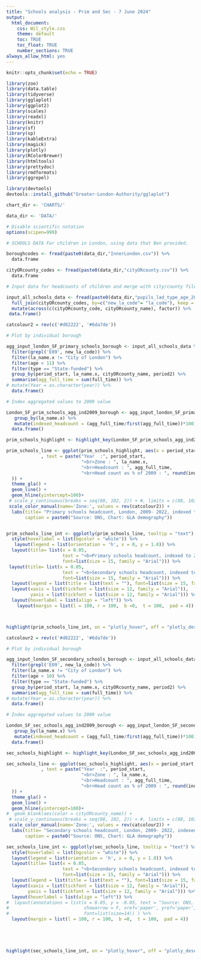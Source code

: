 ```yaml
---
title: "Schools analysis - Prim and Sec - 7 June 2024"
output: 
  html_document:
    css: Wil_style.css
    theme: default
    toc: TRUE
    toc_float: TRUE
    number_sections: TRUE
always_allow_html: yes
---
```


```r

knitr::opts_chunk$set(echo = TRUE)

library(zoo)
library(data.table)
library(tidyverse)
library(gglaplot)
library(ggplot2)
library(scales)
library(readxl)
library(knitr)
library(sf)
library(sp)
library(kableExtra)
library(magick)
library(plotly)    
library(RColorBrewer)
library(htmltools)
library(prettydoc)
library(rmdformats)
library(ggrepel)

library(devtools)
devtools::install_github("Greater-London-Authority/gglaplot")

chart_dir <- 'CHARTS/'

data_dir <- 'DATA/'

# Disable scientific notation
options(scipen=999)


```


```r

# SCHOOLS DATA For children in London, using data that Ben provided.

boroughcodes <- fread(paste0(data_dir,"InnerLondon.csv")) %>%   
  data.frame

cityORcounty_codes <- fread(paste0(data_dir,"cityORcounty.csv")) %>%   
  data.frame

# Input data for headcounts of children and merge with city/county file

input_all_schools_data <- fread(paste0(data_dir,"pupils_lad_type_age_2009to22.csv")) %>%
  full_join(cityORcounty_codes, by=c("new_la_code"= "la_code"), keep = TRUE)%>% 
  mutate(across(c(cityORcounty_code, cityORcounty_name), factor)) %>%
 data.frame() 


```


```r

catcolour2 = rev(c('#d82222', '#6da7de'))

# Plot by individual borough

agg_input_london_SF_primary_schools_borough <- input_all_schools_data %>%
  filter(grepl('E09', new_la_code)) %>%
  filter(la_name.x != "City of London") %>%
  filter(age < 11) %>%
  filter(type == "State-funded") %>%
  group_by(period_start, la_name.x, cityORcounty_name, period2) %>% 
  summarise(agg_full_time = sum(full_time)) %>%
# mutate(Year = as.character(year)) %>%
  data.frame()

# Index aggregated values to 2009 value

London_SF_prim_schools_agg_ind2009_borough <- agg_input_london_SF_primary_schools_borough %>%
   group_by(la_name.x) %>% 
   mutate(indexed_headcount = (agg_full_time/first(agg_full_time))*100) %>% 
  data.frame()

prim_schools_highlight <- highlight_key(London_SF_prim_schools_agg_ind2009_borough, ~la_name.x)

prim_schools_line <- ggplot(prim_schools_highlight, aes(x = period_start, y = indexed_headcount, group = la_name.x, color = cityORcounty_name
             , text = paste("Year  :", period_start,
                            "<br>Zone : ", la_name.x,
                            "<br>Headcount : ", agg_full_time,
                            "<br>Head count as % of 2009 : ", round(indexed_headcount, digits = 0))
  )) +
  theme_gla() +
  geom_line() + 
  geom_hline(yintercept=100)+
 # scale_y_continuous(breaks = seq(88, 102, 2)) + #, limits = c(88, 102)) +
 scale_color_manual(name='Zone:', values = rev(catcolour2)) +
  labs(title= "Primary schools headcount, London, 2009- 2022, indexed to 2009 value", 
       caption = paste0("Source: ONS, Chart: GLA demography"))


prim_schools_line_int <- ggplotly(prim_schools_line, tooltip = "text") %>%
  style(hoverlabel = list(bgcolor = "white")) %>%
   layout(legend = list(orientation = 'h', x = 0, y = 1.0)) %>%
  layout(title= list(x = 0.05,
                     text = "<b>Primary schools headcount, indexed to 2009, London boroughs <b>", 
                     font=list(size = 15, family = "Arial"))) %>%
 layout(title= list(x = 0.05,
                     text = "<b>Secondary schools headcount, indexed to 2009, London boroughs <b>",
                     font=list(size = 15, family = "Arial"))) %>%
  layout(legend = list(title = list(text = ""), font=list(size = 15, family = "Arial", color = "black", fontface = "bold"))) %>% 
  layout(xaxis = list(tickfont = list(size = 12, family = "Arial")), 
         yaxis = list(tickfont = list(size = 12, family = "Arial"))) %>%
  layout(hoverlabel = list(align = "left")) %>%
    layout(margin = list(l = 100, r = 100,  b =0,  t = 100,  pad = 4))



highlight(prim_schools_line_int, on = "plotly_hover", off = "plotly_deselect", alpha = 1, selected = attrs_selected(showlegend = FALSE) )

```

```r

catcolour2 = rev(c('#d82222', '#6da7de'))

# Plot by individual borough

agg_input_london_SF_secondary_schools_borough <- input_all_schools_data %>%
  filter(grepl('E09', new_la_code)) %>%
  filter(la_name.x != "City of London") %>%
  filter(age > 10) %>%
  filter(type == "State-funded") %>%
  group_by(period_start, la_name.x, cityORcounty_name, period2) %>% 
  summarise(agg_full_time = sum(full_time)) %>%
# mutate(Year = as.character(year)) %>%
  data.frame()

# Index aggregated values to 2009 value

London_SF_sec_schools_agg_ind2009_borough <- agg_input_london_SF_secondary_schools_borough %>%
   group_by(la_name.x) %>% 
   mutate(indexed_headcount = (agg_full_time/first(agg_full_time))*100) %>% 
  data.frame()

sec_schools_highlight <- highlight_key(London_SF_sec_schools_agg_ind2009_borough, ~la_name.x)

sec_schools_line <- ggplot(sec_schools_highlight, aes(x = period_start, y = indexed_headcount, group = la_name.x, color = cityORcounty_name
             , text = paste("Year  :", period_start,
                            "<br>Zone : ", la_name.x,
                            "<br>Headcount : ", agg_full_time,
                            "<br>Head count as % of 2009 : ", round(indexed_headcount, digits = 0))
  )) +
  theme_gla() +
  geom_line() + 
  geom_hline(yintercept=100)+  
#  geom_blank(aes(color = cityORcounty_name)) +
 # scale_y_continuous(breaks = seq(88, 102, 2)) + #, limits = c(88, 102)) +
 scale_color_manual(name='Zone:', values = rev(catcolour2)) +
  labs(title= "Secondary schools headcount, London, 2009- 2022, indexed to 2009 value", 
       caption = paste0("Source: ONS, Chart: GLA demography"))

sec_schools_line_int <- ggplotly(sec_schools_line, tooltip = "text") %>%
  style(hoverlabel = list(bgcolor = "white")) %>%
  layout(legend = list(orientation = 'h', x = 0, y = 1.0)) %>%
  layout(title= list(x = 0.05,
                     text = "<b>Secondary schools headcount, indexed to 2009, London boroughs <b>",
                     font=list(size = 15, family = "Arial"))) %>%
  layout(legend = list(title = list(text = ""), font=list(size = 15, family = "Arial", color = "black", fontface = "bold"))) %>% 
  layout(xaxis = list(tickfont = list(size = 12, family = "Arial")), 
        yaxis = list(tickfont = list(size = 12, family = "Arial"))) %>%
  layout(hoverlabel = list(align = "left")) %>%
#  layout(annotations = list(x = 0.05, y = -0.05, text = "Source: ONS, Chart: GLA demography", 
#                            showarrow = F, xref='paper', yref='paper', 
#                            font=list(size=14)) ) %>%
  layout(margin = list(l = 100, r = 100,  b =0,  t = 100,  pad = 4))





highlight(sec_schools_line_int, on = "plotly_hover", off = "plotly_deselect", alpha = 1, selected = attrs_selected(showlegend = FALSE) )


```

